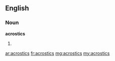 ==English==

===Noun===
'''acrostics'''
# {{plural of|acrostic}}

[[ar:acrostics]]
[[fr:acrostics]]
[[mg:acrostics]]
[[my:acrostics]]